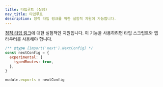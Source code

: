 ```yaml
---
title: 타입루트 (실험)
nav_title: 타입루트
description: 정적 타입 링크를 위한 실험적 지원이 가능합니다. 
---
```


[정적 타입 링크](/docs/app/building-your-application/configuring/typescript#statically-typed-links)에 대한 실험적인 지원입니다. 이 기능을 사용하려면 타입 스크립트와 앱 라우터를 사용해야 합니다.

```js filename="next.config.js"
/** @type {import('next').NextConfig} */
const nextConfig = {
  experimental: {
    typedRoutes: true,
  },
}

module.exports = nextConfig
```
